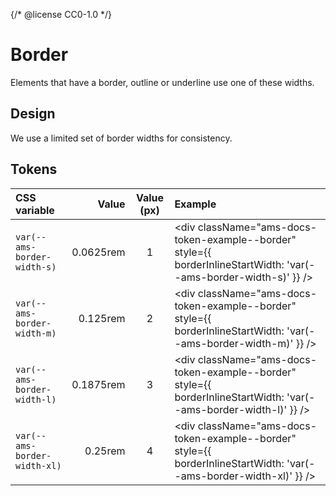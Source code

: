 {/* @license CC0-1.0 */}


<Meta title="Brand/Design Tokens/Border" />

# Border

Elements that have a border, outline or underline use one of these widths.

## Design

We use a limited set of border widths for consistency.

## Tokens

| CSS variable                 |     Value | Value (px) | Example                                                                                                             |
| :--------------------------- | --------: | :--------: | :------------------------------------------------------------------------------------------------------------------ |
| `var(--ams-border-width-s)`  | 0.0625rem |     1      | <div className="ams-docs-token-example--border" style={{ borderInlineStartWidth: 'var(--ams-border-width-s)' }} />  |
| `var(--ams-border-width-m)`  |  0.125rem |     2      | <div className="ams-docs-token-example--border" style={{ borderInlineStartWidth: 'var(--ams-border-width-m)' }} />  |
| `var(--ams-border-width-l)`  | 0.1875rem |     3      | <div className="ams-docs-token-example--border" style={{ borderInlineStartWidth: 'var(--ams-border-width-l)' }} />  |
| `var(--ams-border-width-xl)` |   0.25rem |     4      | <div className="ams-docs-token-example--border" style={{ borderInlineStartWidth: 'var(--ams-border-width-xl)' }} /> |
